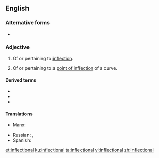 ==English==

===Alternative forms===
* {{l|en|inflexional}}

===Adjective===
{{en-adj}}

# Of or pertaining to [[inflection]].
# {{lb|en|mathematics}} Of or pertaining to a [[point of inflection]] of a curve.

====Derived terms====
* {{l|en|inflectional morphology}}
* {{l|en|inflectional phrase}}
* {{l|en|inflectional tangent}}

====Translations====
{{trans-top}}
* Manx: {{t|gv|yn-filleydagh}}
{{trans-mid}}
* Russian: {{t+|ru|флекси́йный|m}} {{qualifier|formal}}, {{t+|ru|оконча́тельный|m}} {{qualifier|formal}}
* Spanish: {{t|es|flectivo}}
{{trans-bottom}}

[[et:inflectional]]
[[ku:inflectional]]
[[ta:inflectional]]
[[vi:inflectional]]
[[zh:inflectional]]